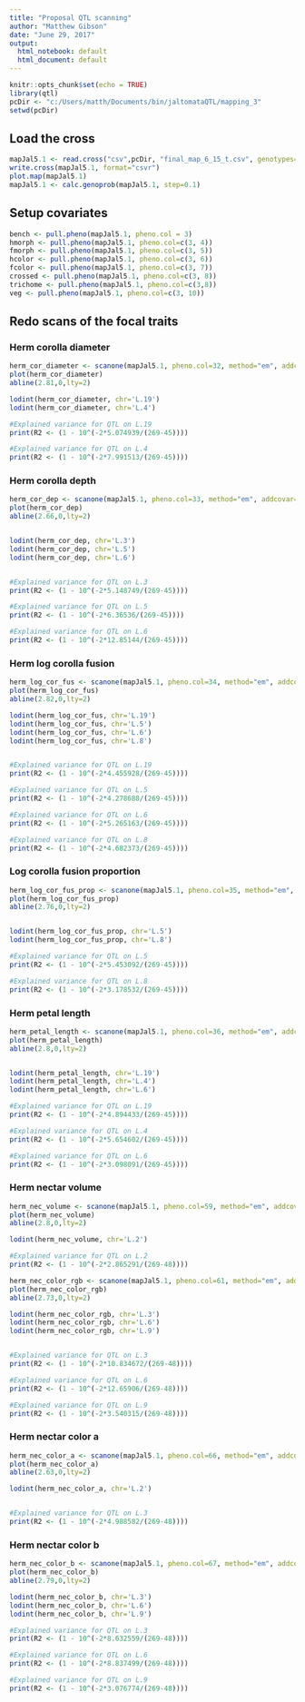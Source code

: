 ```yaml
---
title: "Proposal QTL scanning"
author: "Matthew Gibson"
date: "June 29, 2017"
output:
  html_notebook: default
  html_document: default
---
```


```r
knitr::opts_chunk$set(echo = TRUE)
library(qtl)
pcDir <- "c:/Users/matth/Documents/bin/jaltomataQTL/mapping_3"
setwd(pcDir)
```

## Load the cross
```r
mapJal5.1 <- read.cross("csv",pcDir, "final_map_6_15_t.csv", genotypes=c("A", "H"), alleles=c("A", "B"), na.strings=c("-", "NA"), estimate.map=F,crosstype = "bc")
write.cross(mapJal5.1, format="csvr")
plot.map(mapJal5.1)
mapJal5.1 <- calc.genoprob(mapJal5.1, step=0.1)
```

## Setup covariates
```r
bench <- pull.pheno(mapJal5.1, pheno.col = 3)
hmorph <- pull.pheno(mapJal5.1, pheno.col=c(3, 4))
fmorph <- pull.pheno(mapJal5.1, pheno.col=c(3, 5))
hcolor <- pull.pheno(mapJal5.1, pheno.col=c(3, 6))
fcolor <- pull.pheno(mapJal5.1, pheno.col=c(3, 7))
crossed <- pull.pheno(mapJal5.1, pheno.col=c(3, 8))
trichome <- pull.pheno(mapJal5.1, pheno.col=c(3,8))
veg <- pull.pheno(mapJal5.1, pheno.col=c(3, 10))
```

## Redo scans of the focal traits

### Herm corolla diameter
```r
herm_cor_diameter <- scanone(mapJal5.1, pheno.col=32, method="em", addcovar=hmorph)
plot(herm_cor_diameter)
abline(2.81,0,lty=2)

lodint(herm_cor_diameter, chr='L.19')
lodint(herm_cor_diameter, chr='L.4')

#Explained variance for QTL on L.19
print(R2 <- (1 - 10^(-2*5.074939/(269-45))))

#Explained variance for QTL on L.4
print(R2 <- (1 - 10^(-2*7.991513/(269-45))))
```

### Herm corolla depth
```r
herm_cor_dep <- scanone(mapJal5.1, pheno.col=33, method="em", addcovar=hmorph)
plot(herm_cor_dep)
abline(2.66,0,lty=2)


lodint(herm_cor_dep, chr='L.3')
lodint(herm_cor_dep, chr='L.5')
lodint(herm_cor_dep, chr='L.6')


#Explained variance for QTL on L.3
print(R2 <- (1 - 10^(-2*5.148749/(269-45))))

#Explained variance for QTL on L.5
print(R2 <- (1 - 10^(-2*6.36536/(269-45))))

#Explained variance for QTL on L.6
print(R2 <- (1 - 10^(-2*12.85144/(269-45))))

```

### Herm log corolla fusion
```r
herm_log_cor_fus <- scanone(mapJal5.1, pheno.col=34, method="em", addcovar=hmorph)
plot(herm_log_cor_fus)
abline(2.82,0,lty=2)

lodint(herm_log_cor_fus, chr='L.19')
lodint(herm_log_cor_fus, chr='L.5')
lodint(herm_log_cor_fus, chr='L.6')
lodint(herm_log_cor_fus, chr='L.8')


#Explained variance for QTL on L.19
print(R2 <- (1 - 10^(-2*4.455928/(269-45))))

#Explained variance for QTL on L.5
print(R2 <- (1 - 10^(-2*4.278688/(269-45))))

#Explained variance for QTL on L.6
print(R2 <- (1 - 10^(-2*5.265163/(269-45))))

#Explained variance for QTL on L.8
print(R2 <- (1 - 10^(-2*4.682373/(269-45))))

```
### Log corolla fusion proportion
```r
herm_log_cor_fus_prop <- scanone(mapJal5.1, pheno.col=35, method="em", addcovar=hmorph)
plot(herm_log_cor_fus_prop)
abline(2.76,0,lty=2)


lodint(herm_log_cor_fus_prop, chr='L.5')
lodint(herm_log_cor_fus_prop, chr='L.8')

#Explained variance for QTL on L.5
print(R2 <- (1 - 10^(-2*5.453092/(269-45))))

#Explained variance for QTL on L.8
print(R2 <- (1 - 10^(-2*3.178532/(269-45))))

```


### Herm petal length
```r
herm_petal_length <- scanone(mapJal5.1, pheno.col=36, method="em", addcovar=hmorph)
plot(herm_petal_length)
abline(2.8,0,lty=2)


lodint(herm_petal_length, chr='L.19')
lodint(herm_petal_length, chr='L.4')
lodint(herm_petal_length, chr='L.6')

#Explained variance for QTL on L.19
print(R2 <- (1 - 10^(-2*4.894433/(269-45))))

#Explained variance for QTL on L.4
print(R2 <- (1 - 10^(-2*5.654602/(269-45))))

#Explained variance for QTL on L.6
print(R2 <- (1 - 10^(-2*3.098091/(269-45))))
```


### Herm nectar volume
```r
herm_nec_volume <- scanone(mapJal5.1, pheno.col=59, method="em", addcovar=hcolor)
plot(herm_nec_volume)
abline(2.8,0,lty=2)

lodint(herm_nec_volume, chr='L.2')

#Explained variance for QTL on L.2
print(R2 <- (1 - 10^(-2*2.865291/(269-48))))


```

```r
herm_nec_color_rgb <- scanone(mapJal5.1, pheno.col=61, method="em", addcovar=hcolor)
plot(herm_nec_color_rgb)
abline(2.73,0,lty=2)

lodint(herm_nec_color_rgb, chr='L.3')
lodint(herm_nec_color_rgb, chr='L.6')
lodint(herm_nec_color_rgb, chr='L.9')


#Explained variance for QTL on L.3
print(R2 <- (1 - 10^(-2*10.834672/(269-48))))

#Explained variance for QTL on L.6
print(R2 <- (1 - 10^(-2*12.65906/(269-48))))

#Explained variance for QTL on L.9
print(R2 <- (1 - 10^(-2*3.540315/(269-48))))
```

### Herm nectar color a
```r
herm_nec_color_a <- scanone(mapJal5.1, pheno.col=66, method="em", addcovar=hcolor)
plot(herm_nec_color_a)
abline(2.63,0,lty=2)

lodint(herm_nec_color_a, chr='L.2')


#Explained variance for QTL on L.3
print(R2 <- (1 - 10^(-2*4.988582/(269-48))))

```

### Herm nectar color b
```r
herm_nec_color_b <- scanone(mapJal5.1, pheno.col=67, method="em", addcovar=hcolor)
plot(herm_nec_color_b)
abline(2.79,0,lty=2)

lodint(herm_nec_color_b, chr='L.3')
lodint(herm_nec_color_b, chr='L.6')
lodint(herm_nec_color_b, chr='L.9')

#Explained variance for QTL on L.3
print(R2 <- (1 - 10^(-2*8.632559/(269-48))))

#Explained variance for QTL on L.6
print(R2 <- (1 - 10^(-2*8.837499/(269-48))))

#Explained variance for QTL on L.9
print(R2 <- (1 - 10^(-2*3.076774/(269-48))))
```